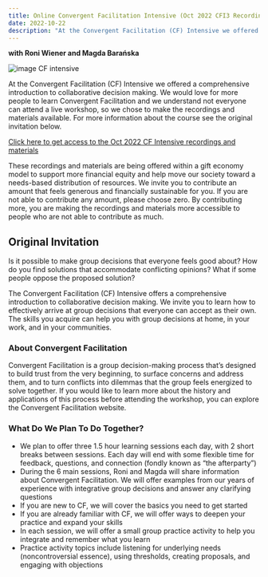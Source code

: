```yaml
---
title: Online Convergent Facilitation Intensive (Oct 2022 CFI3 Recordings)
date: 2022-10-22
description: "At the Convergent Facilitation (CF) Intensive we offered a comprehensive introduction to collaborative decision making. We would love for more people to learn Convergent Facilitation and we understand not everyone can attend a live workshop, so we chose to make the recordings and materials availabe."
---
```


**with Roni Wiener and Magda Barańska**

![image CF intensive](/img/CFI3-Website-Workshop-Page-1640x520px.png)


At the Convergent Facilitation (CF) Intensive we offered a comprehensive introduction to collaborative decision making. We would love for more people to learn Convergent Facilitation and we understand not everyone can attend a live workshop, so we chose to make the recordings and materials available. For more information about the course see the original invitation below.

[Click here to get access to the Oct 2022 CF Intensive recordings and materials](https://nvctraining.com/registration/signup/RW-MB-convergent-facilitation-october-2022)

These recordings and materials are being offered within a gift economy model to support more financial equity and help move our society toward a needs-based distribution of resources. We invite you to contribute an amount that feels generous and financially sustainable for you. If you are not able to contribute any amount, please choose zero. By contributing more, you are making the recordings and materials more accessible to people who are not able to contribute as much. 

## Original Invitation

Is it possible to make group decisions that everyone feels good about? How do you find solutions that accommodate conflicting opinions? What if some people oppose the proposed solution?

The Convergent Facilitation (CF) Intensive offers a comprehensive introduction to collaborative decision making. We invite you to learn how to effectively arrive at group decisions that everyone can accept as their own. The skills you acquire can help you with group decisions at home, in your work, and in your communities.

### About Convergent Facilitation

Convergent Facilitation is a group decision-making process that’s designed to build trust from the very beginning, to surface concerns and address them, and to turn conflicts into dilemmas that the group feels energized to solve together.
If you would like to learn more about the history and applications of this process before attending the workshop, you can explore the Convergent Facilitation website.

### What Do We Plan To Do Together?

- We plan to offer three 1.5 hour learning sessions each day, with 2 short breaks between sessions. Each day will end with some flexible time for feedback, questions, and connection (fondly known as “the afterparty”)
- During the 6 main sessions, Roni and Magda will share information about Convergent Facilitation. We will offer examples from our years of experience with integrative group decisions and answer any clarifying questions
- If you are new to CF, we will cover the basics you need to get started
- If you are already familiar with CF, we will offer ways to deepen your practice and expand your skills
- In each session, we will offer a small group practice activity to help you integrate and remember what you learn
- Practice activity topics include listening for underlying needs (noncontroversial essence), using thresholds, creating proposals, and engaging with objections
